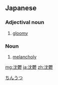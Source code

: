 ==Japanese==
{{ja-kanjitab|ちん|うつ|yomi=o}}

===Adjectival noun===
{{ja-adj|ちんうつ|decl=な}}

# [[gloomy]]

===Noun===
{{ja-noun|ちんうつ}}

# [[melancholy]]

[[Category:ja:Emotions|ちんうつ]]

[[mg:沈鬱]]
[[ja:沈鬱]]
[[zh:沈鬱]]